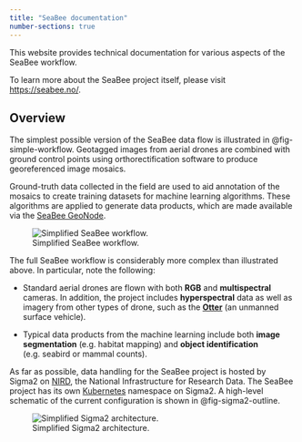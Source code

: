 ```yaml
---
title: "SeaBee documentation"
number-sections: true
---
```


This website provides technical documentation for various aspects of the SeaBee workflow. 

To learn more about the SeaBee project itself, please visit <https://seabee.no/>.

## Overview {#sec-overview}

The simplest possible version of the SeaBee data flow is illustrated in @fig-simple-workflow. Geotagged images from aerial drones are combined with ground control points using orthorectification software to produce georeferenced image mosaics. 

Ground-truth data collected in the field are used to aid annotation of the mosaics to create training datasets for machine learning algorithms. These algorithms are applied to generate data products, which are made available via the [SeaBee GeoNode](https://geonode.seabee.sigma2.no/#/).

![Simplified SeaBee workflow.](./images/simple_workflow.png){#fig-simple-workflow}

The full SeaBee workflow is considerably more complex than illustrated above. In particular, note the following:

 * Standard aerial drones are flown with both **RGB** and **multispectral** cameras. In addition, the project includes **hyperspectral** data as well as imagery from other types of drone, such as the [**Otter**](https://www.maritimerobotics.com/otter) (an unmanned surface vehicle). 

 * Typical data products from the machine learning include both **image segmentation** (e.g. habitat mapping) and **object identification** (e.g. seabird or mammal counts).

As far as possible, data handling for the SeaBee project is hosted by Sigma2 on [NIRD](https://documentation.sigma2.no/files_storage/nird.html), the National Infrastructure for Research Data. The SeaBee project has its own [Kubernetes](https://kubernetes.io/) namespace on Sigma2. A high-level schematic of the current configuration is shown in @fig-sigma2-outline.

![Simplified Sigma2 architecture.](./images/sigma2_outline_2023-01-06.png){#fig-sigma2-outline}